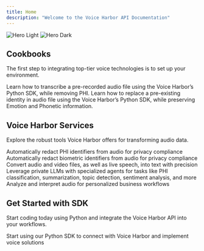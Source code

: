 ```yaml
---
title: Home
description: "Welcome to the Voice Harbor API Documentation"
---
```


<img
  className="block dark:hidden"
  src="/images/hero-light.png"
  alt="Hero Light"
/>
<img
  className="hidden dark:block"
  src="/images/hero-dark.png"
  alt="Hero Dark"
/>

## Cookbooks

The first step to integrating top-tier voice technologies is to set up your environment.

<CardGroup cols={2}>
  <Card
    title="Reduct PHI in audio and transcription"
    icon="user-shield"
    href="https://docs.nijta.com/PHI"
  >
    Learn how to transcribe a pre-recorded audio file using the Voice Harbor’s Python SDK, while removing PHI.
  </Card>
  <Card
    title="Reduct Biometric identity in audio"
    icon="user-shield"
    href="https://docs.nijta.com/Biometric"
  >
    Learn how to replace a pre-existing identity in audio file using the Voice Harbor’s Python SDK, while preserving Emotion and Phonetic information.
  </Card>
</CardGroup>

## Voice Harbor Services

Explore the robust tools Voice Harbor offers for transforming audio data.

<CardGroup cols={3}>
  <Card
    title="PHI Reduction"
    icon="user-check"
    href="https://voiceharbor.com/docs/biometric-reduction"
  >
    Automatically redact PHI identifiers from audio for privacy compliance
  </Card>
  <Card
    title="Biometric Reduction"
    icon="user-check"
    href="https://voiceharbor.com/docs/biometric-reduction"
  >
    Automatically redact biometric identifiers from audio for privacy compliance
  </Card>
  <Card
    title="Speech-to-Text"
    icon="voice"
    href="https://voiceharbor.com/docs/speech-to-text"
  >
    Convert audio and video files, as well as live speech, into text with precision
  </Card>
  <Card
    title="Agents"
    icon="user-cog"
    href="https://voiceharbor.com/docs/agents"
  >
    Leverage private LLMs with specialized agents for tasks like PHI classification, summarization, topic detection, sentiment analysis, and more
  </Card>
  <Card
    title="Audio Intelligence"
    icon="brain"
    href="https://voiceharbor.com/docs/audio-intelligence"
  >
    Analyze and interpret audio for personalized business workflows
  </Card>
</CardGroup>

## Get Started with SDK

Start coding today using Python and integrate the Voice Harbor API into your workflows.

<CardGroup cols={1}>
  <Card
    title="Python SDK"
    icon="python"
    href="https://voiceharbor.com/docs/sdk/python"
  >
    Start using our Python SDK to connect with Voice Harbor and implement voice solutions
  </Card>
</CardGroup>
